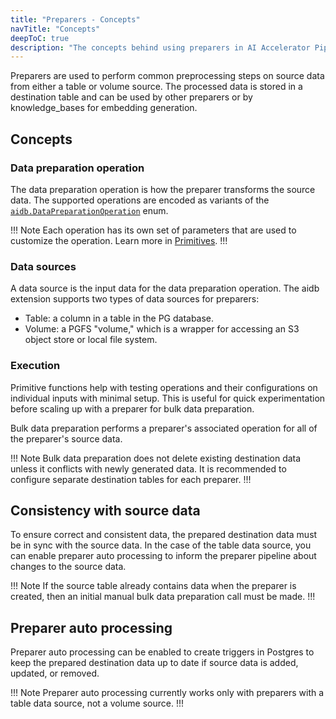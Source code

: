 ```yaml
---
title: "Preparers - Concepts"
navTitle: "Concepts"
deepToC: true
description: "The concepts behind using preparers in AI Accelerator Pipelines."
---
```


Preparers are used to perform common preprocessing steps on source data from either a table or volume source. The processed data is stored in a destination table and can be used by other preparers or by knowledge_bases for embedding generation.

## Concepts

### Data preparation operation

The data preparation operation is how the preparer transforms the source data. The supported operations are encoded as variants of the [`aidb.DataPreparationOperation`](../reference/preparers#aidbdatapreparationoperation) enum.

!!! Note
Each operation has its own set of parameters that are used to customize the operation. Learn more in [Primitives](./primitives).
!!!

### Data sources

A data source is the input data for the data preparation operation. The aidb extension supports two types of data sources for preparers:

* Table: a column in a table in the PG database.
* Volume: a PGFS "volume," which is a wrapper for accessing an S3 object store or local file system.

### Execution

Primitive functions help with testing operations and their configurations on individual inputs with minimal setup. This is useful for quick experimentation before scaling up with a preparer for bulk data preparation.

Bulk data preparation performs a preparer's associated operation for all of the preparer's source data.

!!! Note
Bulk data preparation does not delete existing destination data unless it conflicts with newly generated data. It is recommended to configure separate destination tables for each preparer.
!!!

## Consistency with source data

To ensure correct and consistent data, the prepared destination data must be in sync with the source data. In the case of the table data source, you can enable preparer auto processing to inform the preparer pipeline about changes to the source data.

!!! Note
If the source table already contains data when the preparer is created, then an initial manual bulk data preparation call must be made.
!!!

## Preparer auto processing

Preparer auto processing can be enabled to create triggers in Postgres to keep the prepared destination data up to date if source data is added, updated, or removed.

!!! Note
Preparer auto processing currently works only with preparers with a table data source, not a volume source.
!!!

